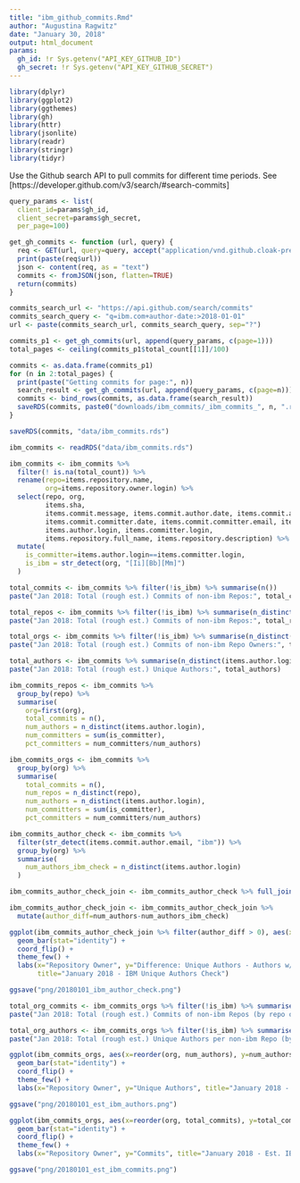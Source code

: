 ```yaml
---
title: "ibm_github_commits.Rmd"
author: "Augustina Ragwitz"
date: "January 30, 2018"
output: html_document
params:
  gh_id: !r Sys.getenv("API_KEY_GITHUB_ID")
  gh_secret: !r Sys.getenv("API_KEY_GITHUB_SECRET")
---
```


```r
library(dplyr)
library(ggplot2)
library(ggthemes)
library(gh)
library(httr)
library(jsonlite)
library(readr)
library(stringr)
library(tidyr)
```


Use the Github search API to pull commits for different time periods. See [https://developer.github.com/v3/search/#search-commits]

```r

query_params <- list(
  client_id=params$gh_id, 
  client_secret=params$gh_secret, 
  per_page=100)

get_gh_commits <- function (url, query) {
  req <- GET(url, query=query, accept("application/vnd.github.cloak-preview"))
  print(paste(req$url))
  json <- content(req, as = "text")
  commits <- fromJSON(json, flatten=TRUE)
  return(commits)
}
```

```r
commits_search_url <- "https://api.github.com/search/commits"
commits_search_query <- "q=ibm.com+author-date:>2018-01-01"
url <- paste(commits_search_url, commits_search_query, sep="?")

commits_p1 <- get_gh_commits(url, append(query_params, c(page=1)))
total_pages <- ceiling(commits_p1$total_count[[1]]/100)

commits <- as.data.frame(commits_p1)
for (n in 2:total_pages) {
  print(paste("Getting commits for page:", n))
  search_result <- get_gh_commits(url, append(query_params, c(page=n)))
  commits <- bind_rows(commits, as.data.frame(search_result))
  saveRDS(commits, paste0("downloads/ibm_commits/_ibm_commits_", n, ".rds"))
}

saveRDS(commits, "data/ibm_commits.rds")
```

```r

ibm_commits <- readRDS("data/ibm_commits.rds")

ibm_commits <- ibm_commits %>%
  filter(! is.na(total_count)) %>%
  rename(repo=items.repository.name,
         org=items.repository.owner.login) %>%
  select(repo, org, 
         items.sha, 
         items.commit.message, items.commit.author.date, items.commit.author.email, items.commit.author.name,
         items.commit.committer.date, items.commit.committer.email, items.commit.committer.name,
         items.author.login, items.committer.login,
         items.repository.full_name, items.repository.description) %>%
  mutate(
    is_committer=items.author.login==items.committer.login,
    is_ibm = str_detect(org, "[Ii][Bb][Mm]")
  )

```

```r

total_commits <- ibm_commits %>% filter(!is_ibm) %>% summarise(n())
paste("Jan 2018: Total (rough est.) Commits of non-ibm Repos:", total_commits)

total_repos <- ibm_commits %>% filter(!is_ibm) %>% summarise(n_distinct(repo))
paste("Jan 2018: Total (rough est.) Commits of non-ibm Repos:", total_repos)

total_orgs <- ibm_commits %>% filter(!is_ibm) %>% summarise(n_distinct(org))
paste("Jan 2018: Total (rough est.) Commits of non-ibm Repo Owners:", total_orgs)

total_authors <- ibm_commits %>% summarise(n_distinct(items.author.login))
paste("Jan 2018: Total (rough est.) Unique Authors:", total_authors)

```


```r

ibm_commits_repos <- ibm_commits %>%
  group_by(repo) %>%
  summarise(
    org=first(org),
    total_commits = n(),
    num_authors = n_distinct(items.author.login),
    num_committers = sum(is_committer),
    pct_committers = num_committers/num_authors)

ibm_commits_orgs <- ibm_commits %>%
  group_by(org) %>%
  summarise( 
    total_commits = n(),
    num_repos = n_distinct(repo),
    num_authors = n_distinct(items.author.login),
    num_committers = sum(is_committer),
    pct_committers = num_committers/num_authors)

```


```r

ibm_commits_author_check <- ibm_commits %>%
  filter(str_detect(items.commit.author.email, "ibm")) %>%
  group_by(org) %>%
  summarise(
    num_authors_ibm_check = n_distinct(items.author.login)
  )

ibm_commits_author_check_join <- ibm_commits_author_check %>% full_join(ibm_commits_orgs %>% select(org, num_authors))

ibm_commits_author_check_join <- ibm_commits_author_check_join %>% 
  mutate(author_diff=num_authors-num_authors_ibm_check)

ggplot(ibm_commits_author_check_join %>% filter(author_diff > 0), aes(x=reorder(org, author_diff), y=author_diff)) +
  geom_bar(stat="identity") +
  coord_flip() +
  theme_few() +
  labs(x="Repository Owner", y="Difference: Unique Authors - Authors w/ IBM in email", 
       title="January 2018 - IBM Unique Authors Check")

ggsave("png/20180101_ibm_author_check.png")

```

```r

total_org_commits <- ibm_commits_orgs %>% filter(!is_ibm) %>% summarise(sum(total_commits))
paste("Jan 2018: Total (rough est.) Commits of non-ibm Repos (by repo owner):", total_commits)

total_org_authors <- ibm_commits_orgs %>% filter(!is_ibm) %>% summarise(sum(num_authors))
paste("Jan 2018: Total (rough est.) Unique Authors per non-ibm Repo (by repo owner):", total_authors)

```

```r

ggplot(ibm_commits_orgs, aes(x=reorder(org, num_authors), y=num_authors, fill=is_ibm)) +
  geom_bar(stat="identity") +
  coord_flip() +
  theme_few() +
  labs(x="Repository Owner", y="Unique Authors", title="January 2018 - Est. IBM Authors")

ggsave("png/20180101_est_ibm_authors.png")

ggplot(ibm_commits_orgs, aes(x=reorder(org, total_commits), y=total_commits, fill=is_ibm)) +
  geom_bar(stat="identity") +
  coord_flip() +
  theme_few() +
  labs(x="Repository Owner", y="Commits", title="January 2018 - Est. IBM Commits")

ggsave("png/20180101_est_ibm_commits.png")

```




